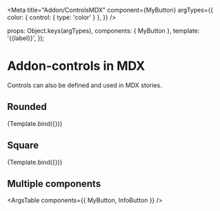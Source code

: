 
<Meta
  title="Addon/ControlsMDX"
  component={MyButton}
  argTypes={{
    color: { control: { type: 'color' } },
  }}
/>

  props: Object.keys(argTypes),
  components: { MyButton },
  template: '<my-button :color="color" :rounded="rounded">{{label}}</my-button>',
});

# Addon-controls in MDX

Controls can also be defined and used in MDX stories.

## Rounded

<Canvas>
  <Story
    name="Rounded"
    args={{
      rounded: true,
      color: '#f00',
      label: 'A Button with rounded edges',
    }}
  >
    {Template.bind({})}
  </Story>
</Canvas>

<ArgsTable story="Rounded" />

## Square

<Canvas>
  <Story
    name="Square"
    args={{
      // rounded: false, test out default value handling
      color: '#00f',
      label: 'A Button with square edges',
    }}
  >
    {Template.bind({})}
  </Story>
</Canvas>

<ArgsTable story="Square" />

## Multiple components

<ArgsTable components={{ MyButton, InfoButton }} />
